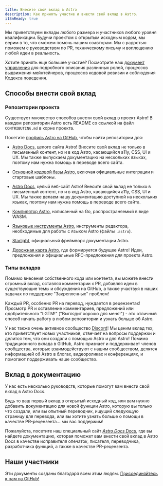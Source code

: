 ```yaml
---
title: Внесите свой вклад в Astro
description: Как принять участие и внести свой вклад в Astro.
i18nReady: true
---
```



Мы приветствуем вклады любого размера и участников любого уровня квалификации. Будучи проектом с открытым исходным кодом, мы верим в то, что сможем помочь нашим соавторам. Мы с радостью поможем с руководством по PR, техническому письму и воплощению любой идеи в реальность.

Хотите принять еще большее участие? Посмотрите наш [документ управления](https://github.com/withastro/.github/blob/main/GOVERNANCE.md) для подробного описания различных ролей, процессов выдвижения мейнтейнеров, процессов кодовой ревизии и соблюдения Кодекса поведения.

## Способы внести свой вклад

### Репозитории проекта

Существует множество способов внести свой вклад в проект Astro! В каждом репозитории Astro есть README со ссылкой на файл `CONTRIBUTING.md` в корне проекта.

Посетите [профиль Astro на GitHub](https://github.com/withastro), чтобы найти репозитории для:

- [Astro Docs](https://github.com/withastro/docs), целого сайта Astro! Вносите свой вклад не только в письменный контент, но и в код Astro, касающийся a11y, CSS, UI и UX. Мы также выпускаем документацию на нескольких языках, поэтому нам нужна помощь в переводе всего сайта.

- [Основной кодовой базы Astro](https://github.com/withastro/astro), включая официальные интеграции и стартовые шаблоны.

- [Astro Docs](https://github.com/withastro/docs), целый веб-сайт Astro! Внесите свой вклад не только в письменный контент, но и в код Astro, касающийся a11y, CSS, UI и UX. Мы также делаем нашу документацию доступной на нескольких языках, поэтому нам нужна помощь в переводе всего сайта.

- [Компилятор Astro](https://github.com/withastro/compiler), написанный на Go, распространяемый в виде WASM.

- [Языковые инструменты Astro](https://github.com/withastro/language-tools), инструменты редактора, необходимые для работы с языком Astro (файлы `.astro`).

- [Starlight](https://github.com/withastro/starlight), официальный фреймворк документации Astro.

- [Дорожная карта Astro](https://github.com/withastro/roadmap), где формируется будущее Astro! Идеи, предложения и официальные RFC-предложения для проекта Astro.

### Типы вкладов

Помимо внесения собственного кода или контента, вы можете внести огромный вклад, оставляя комментарии к PR, добавляя идеи в существующие темы и обсуждения на GitHub, а также участвуя в наших задачах по поддержке "Закрепленных" проблем! 

Каждый PR, особенно PR на перевод, нуждается в рецензентах! Просмотр PR и оставление комментариев, предложений или одобрительного "LGTM!" ("Выглядит хорошо для меня!") - это отличный способ начать работу в любом репозитории и узнать больше об Astro.

У нас также очень активное сообщество [Discord](https://astro.build/chat)! Мы ценим вклад тех, кто приветствует новых участников, отвечает на вопросы поддержки и делится тем, что они создали с помощью Astro и для Astro! Помимо традиционного вклада в GitHub, Astro признает и поддерживает членов сообщества, которые взаимодействуют с нашим сообществом, делятся информацией об Astro в блогах, видеороликах и конференциях, и помогают поддерживать наше сообщество.

## Вклад в документацию

У нас есть несколько руководств, которые помогут вам внести свой вклад в Astro Docs.

Будь то ваш первый вклад в открытый исходный код, или вам нужно добавить документацию для новой функции Astro, которую вы только что создали, или вы опытный переводчик, ищущий следующую страницу для перевода, или вы хотите узнать больше о помощи в качестве PR-рецензента... мы вас поддержим!

Пожалуйста, посетите наш специальный сайт [*Astro Docs* Docs](https://contribute.docs.astro.build), где вы найдете документацию, которая поможет вам внести свой вклад в Astro Docs в качестве исправителя опечаток, писателя, переводчика, разработчика функций, а также в качестве PR-рецензента.

## Наши участники

Эти документы созданы благодаря всем этим людям. [Присоединяйтесь к нам на GitHub!](https://github.com/withastro/docs)

<ContributorList />
